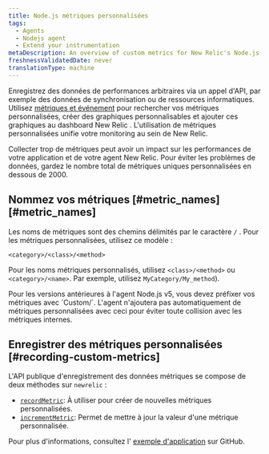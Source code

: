 ```yaml
---
title: Node.js métriques personnalisées
tags:
  - Agents
  - Nodejs agent
  - Extend your instrumentation
metaDescription: An overview of custom metrics for New Relic's Node.js agent and how to implement them for your application.
freshnessValidatedDate: never
translationType: machine
---
```


Enregistrez des données de performances arbitraires via un appel d&apos;API, par exemple des données de synchronisation ou de ressources informatiques. Utilisez [métriques et événement](/docs/query-your-data/explore-query-data/data-explorer/introduction-data-explorer) pour rechercher vos métriques personnalisées, créer des graphiques personnalisables et ajouter ces graphiques au dashboard New Relic . L&apos;utilisation de métriques personnalisées unifie votre monitoring au sein de New Relic.

<Callout variant="caution">
  Collecter trop de métriques peut avoir un impact sur les performances de votre application et de votre agent New Relic. Pour éviter les problèmes de données, gardez le nombre total de métriques uniques personnalisées en dessous de 2000.
</Callout>

## Nommez vos métriques [#metric\_names][#metric_names]

Les noms de métriques sont des chemins délimités par le caractère `/` . Pour les métriques personnalisées, utilisez ce modèle :

```
<category>/<class>/<method>
```

Pour les noms métriques personnalisés, utilisez `<class>/<method>` ou `<category>/<name>`. Par exemple, utilisez `MyCategory/My_method`).

<Callout variant="important">
  Pour les versions antérieures à l&apos;agent Node.js v5, vous devez préfixer vos métriques avec `Custom/`. L&apos;agent n&apos;ajoutera pas automatiquement de métriques personnalisées avec ceci pour éviter toute collision avec les métriques internes.
</Callout>

## Enregistrer des métriques personnalisées [#recording-custom-metrics]

L&apos;API publique d&apos;enregistrement des données métriques se compose de deux méthodes sur `newrelic` :

* [`recordMetric`](https://newrelic.github.io/node-newrelic/API.html#recordMetric): À utiliser pour créer de nouvelles métriques personnalisées.
* [`incrementMetric`](https://newrelic.github.io/node-newrelic/API.html#incrementMetric): Permet de mettre à jour la valeur d&apos;une métrique personnalisée.

Pour plus d&apos;informations, consultez l&apos; [exemple d&apos;application](https://github.com/newrelic/newrelic-node-examples/tree/69d500e02077d2565c4762c21bf779e3e39845bf/custom-instrumentation/attributes-events-metrics) sur GitHub.